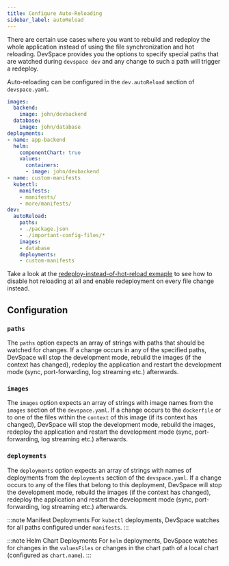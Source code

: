 ```yaml
---
title: Configure Auto-Reloading
sidebar_label: autoReload
---
```


There are certain use cases where you want to rebuild and redeploy the whole application instead of using the file synchronization and hot reloading. DevSpace provides you the options to specify special paths that are watched during `devspace dev` and any change to such a path will trigger a redeploy.  

Auto-reloading can be configured in the `dev.autoReload` section of `devspace.yaml`.
```yaml {19-26}
images:
  backend:
    image: john/devbackend
  database:
    image: john/database
deployments:
- name: app-backend
  helm:
    componentChart: true
    values:
      containers:
      - image: john/devbackend
- name: custom-manifests
  kubectl:
    manifests:
    - manifests/
    - more/manifests/
dev:
  autoReload:
    paths:
    - ./package.json
    - ./important-config-files/*
    images:
    - database
    deployments:
    - custom-manifests
```

Take a look at the [redeploy-instead-of-hot-reload exmaple](https://github.com/loft-sh/devspace/tree/main/examples/redeploy-instead-of-hot-reload) to see how to disable hot reloading at all and enable redeployment on every file change instead.


## Configuration

### `paths`
The `paths` option expects an array of strings with paths that should be watched for changes. If a change occurs in any of the specified paths, DevSpace will stop the development mode, rebuild the images (if the context has changed), redeploy the application and restart the development mode (sync, port-forwarding, log streaming etc.) afterwards.

### `images`
The `images` option expects an array of strings with image names from the `images` section of the `devspace.yaml`. If a change occurs to the `dockerfile` or to one of the files within the `context` of this image (if its context has changed), DevSpace will stop the development mode, rebuild the images, redeploy the application and restart the development mode (sync, port-forwarding, log streaming etc.) afterwards.

### `deployments`
The `deployments` option expects an array of strings with names of deployments from the `deployments` section of the `devspace.yaml`. If a change occurs to any of the files that belong to this deployment, DevSpace will stop the development mode, rebuild the images (if the context has changed), redeploy the application and restart the development mode (sync, port-forwarding, log streaming etc.) afterwards.

:::note Manifest Deployments
For `kubectl` deployments, DevSpace watches for all paths configured under `manifests`.
:::

:::note Helm Chart Deployments
For `helm` deployments, DevSpace watches for changes in the `valuesFiles` or changes in the chart path of a local chart (configured as `chart.name`).
:::
